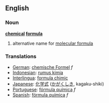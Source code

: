 ==English==
===Noun===
'''[[chemical]] [[formula]]'''
# alternative name for [[molecular formula]]

=== Translations ===
*[[German]]: [[chemische Formel]] ''f''
*[[Indonesian]]: [[rumus kimia]]
*[[Interlingua]]: [[formula chimic]]
*[[Japanese]]: [[化学式]] ([[かがくしき]], kagaku-shiki)
*[[Portuguese]]: [[fórmula química]] ''f''
*[[Spanish]]: [[fórmula química]] ''f''